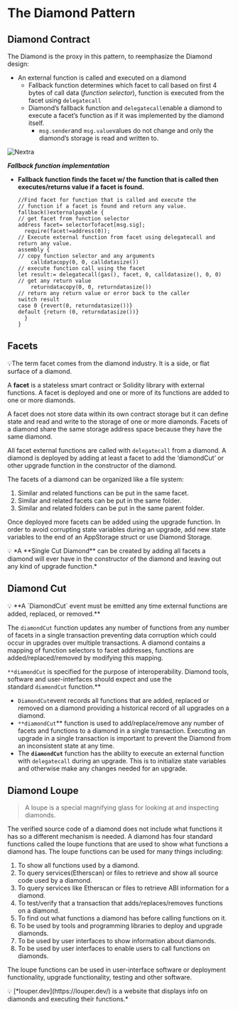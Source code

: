 # **The Diamond Pattern**

## **Diamond Contract**

The Diamond is the proxy in this pattern, to reemphasize the Diamond design:

- An external function is called and executed on a diamond
    - Fallback function determines which facet to call based on first 4 bytes of call data (*function selector*), function is executed from the facet using `delegatecall`
    - Diamond’s fallback function and `delegatecall`enable a diamond to execute a facet’s function as if it was implemented by the diamond itself.
        - `msg.sender`and `msg.value`values do not change and only the diamond’s storage is read and written to.

![Nextra](../public/proxy3.png)

***Fallback function implementation***

- **Fallback function finds the facet w/ the function that is called then executes/returns value if a facet is found.**
    
    ```solidity
    //Find facet for function that is called and execute the
    // function if a facet is found and return any value.
    fallback()externalpayable {
    // get facet from function selector
    address facet= selectorTofacet[msg.sig];
      require(facet!=address(0));
    // Execute external function from facet using delegatecall and return any value.
    assembly {
    // copy function selector and any arguments
        calldatacopy(0, 0, calldatasize())
    // execute function call using the facet
    let result:= delegatecall(gas(), facet, 0, calldatasize(), 0, 0)
    // get any return value
        returndatacopy(0, 0, returndatasize())
    // return any return value or error back to the caller
    switch result
    case 0 {revert(0, returndatasize())}
    default {return (0, returndatasize())}
      }
    }
    ```
    

## **Facets**

<aside>
💡The term facet comes from the diamond industry. It is a side, or flat surface of a diamond.
</aside>

A **facet** is a stateless smart contract or Solidity library with external functions. A facet is deployed and one or more of its functions are added to one or more diamonds. 

A facet does not store data within its own contract storage but it can define state and read and write to the storage of one or more diamonds. Facets of a diamond share the same storage address space because they have the same diamond. 

All facet external functions are called with `delegatecall` from a diamond. A diamond is deployed by adding at least a facet to add the ‘diamondCut’ or other upgrade function in the constructor of the diamond. 

The facets of a diamond can be organized like a file system:

1. Similar and related functions can be put in the same facet.
2. Similar and related facets can be put in the same folder.
3. Similar and related folders can be put in the same parent folder.

Once deployed more facets can be added using the upgrade function. In order to avoid corrupting state variables during an upgrade, add new state variables to the end of an AppStorage struct or use Diamond Storage.

<aside>
💡 *A **Single Cut Diamond** can be created by adding all facets a diamond will ever have in the constructor of the diamond and leaving out any kind of upgrade function.*

</aside>

## **Diamond Cut**

<aside>
💡 **A `DiamondCut` event must be emitted any time external functions are added, replaced, or removed.**

</aside>

The `diamondCut` function updates any number of functions from any number of facets in a single transaction preventing data corruption which could occur in upgrades over multiple transactions. A diamond contains a mapping of function selectors to facet addresses, functions are added/replaced/removed by modifying this mapping. 

`**diamondCut` is specified for the purpose of interoperability. Diamond tools, software and user-interfaces should expect and use the standard `diamondCut` function.**

- `DiamondCut`event records all functions that are added, replaced or removed on a diamond providing a historical record of all upgrades on a diamond.
- `**diamondCut`** function is used to add/replace/remove any number of facets and functions to a diamond in a single transaction. Executing an upgrade in a single transaction is important to prevent the Diamond from an inconsistent state at any time.
- The **`diamondCut`** function has the ability to execute an external function with `delegatecall` during an upgrade. This is to initialize state variables and otherwise make any changes needed for an upgrade.

## Diamond Loupe

> A loupe is a special magnifying glass for looking at and inspecting diamonds.
> 

The verified source code of a diamond does not include what functions it has so a different mechanism is needed. A diamond has four standard functions called the loupe functions that are used to show what functions a diamond has. The loupe functions can be used for many things including:

1. To show all functions used by a diamond.
2. To query services(Etherscan) or files to retrieve and show all source code used by a diamond.
3. To query services like Etherscan or files to retrieve ABI information for a diamond.
4. To test/verify that a transaction that adds/replaces/removes functions on a diamond.
5. To find out what functions a diamond has before calling functions on it.
6. To be used by tools and programming libraries to deploy and upgrade diamonds.
7. To be used by user interfaces to show information about diamonds.
8. To be used by user interfaces to enable users to call functions on diamonds.

The loupe functions can be used in user-interface software or deployment functionality, upgrade functionality, testing and other software.

<aside>
💡 [*louper.dev](https://louper.dev/) is a website that displays info on diamonds and executing their functions.*

</aside>